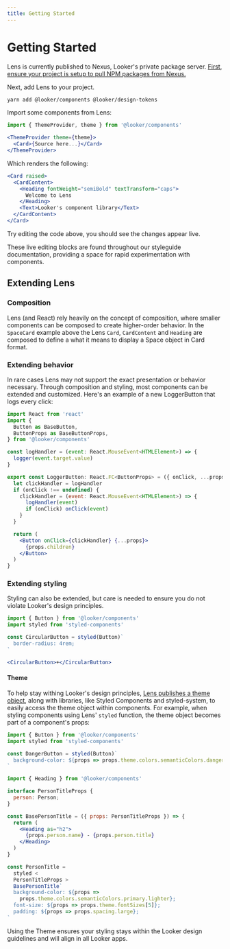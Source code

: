 ```yaml
---
title: Getting Started
---
```


# Getting Started

Lens is currently published to Nexus, Looker's private package server. [First, ensure your project is setup to pull NPM packages from Nexus.](https://github.com/looker/helltool/blob/master/docs/dev/npm_nexus_packages.md#configuring-nexus-for-npm-package-consumption)

Next, add Lens to your project.

```bash static
yarn add @looker/components @looker/design-tokens
```

Import some components from Lens:

```jsx static
import { ThemeProvider, theme } from '@looker/components'

<ThemeProvider theme={theme}>
  <Card>{Source here...}</Card>
</ThemeProvider>
```

Which renders the following:

```jsx
<Card raised>
  <CardContent>
    <Heading fontWeight="semiBold" textTransform="caps">
      Welcome to Lens
    </Heading>
    <Text>Looker's component library</Text>
  </CardContent>
</Card>
```

Try editing the code above, you should see the changes appear live.

These live editing blocks are found throughout our styleguide documentation, providing a space for rapid experimentation with components.

## Extending Lens

### Composition

Lens (and React) rely heavily on the concept of composition, where smaller components can be composed to create higher-order behavior. In the `SpaceCard` example above the Lens `Card`, `CardContent` and `Heading` are composed to define a what it means to display a Space object in Card format.

### Extending behavior

In rare cases Lens may not support the exact presentation or behavior necessary. Through composition and styling, most components can be extended and customized. Here's an example of a new LoggerButton that logs every click:

```jsx static
import React from 'react'
import {
  Button as BaseButton,
  ButtonProps as BaseButtonProps,
} from '@looker/components'

const logHandler = (event: React.MouseEvent<HTMLElement>) => {
  logger(event.target.value)
}

export const LoggerButton: React.FC<ButtonProps> = ({ onClick, ...props }) => {
  let clickHandler = logHandler
  if (onClick !== undefined) {
    clickHandler = (event: React.MouseEvent<HTMLElement>) => {
      logHandler(event)
      if (onClick) onClick(event)
    }
  }

  return (
    <Button onClick={clickHandler} {...props}>
      {props.children}
    </Button>
  )
}
```

### Extending styling

Styling can also be extended, but care is needed to ensure you do not violate Looker's design principles.

```jsx static
import { Button } from '@looker/components'
import styled from 'styled-components'

const CircularButton = styled(Button)`
  border-radius: 4rem;
`

<CircularButton>+</CircularButton>
```

#### Theme

To help stay withing Looker's design principles, [Lens publishes a theme object](https://github.com/looker/lens/blob/master/src/style/theme.ts), along with libraries, like Styled Components and styled-system, to easily access the theme object within components. For example, when styling components using Lens' `styled` function, the theme object becomes part of a component's props:

```jsx static
import { Button } from '@looker/components'
import styled from 'styled-components'

const DangerButton = styled(Button)`
  background-color: ${props => props.theme.colors.semanticColors.danger.main};
`
```

```jsx static
import { Heading } from '@looker/components'

interface PersonTitleProps {
  person: Person;
}

const BasePersonTitle = ({ props: PersonTitleProps }) => {
  return (
    <Heading as="h2">
      {props.person.name} - {props.person.title}
    </Heading>
  )
}

const PersonTitle =
  styled <
  PersonTitleProps >
  BasePersonTitle`
  background-color: ${props =>
    props.theme.colors.semanticColors.primary.lighter};
  font-size: ${props => props.theme.fontSizes[5]};
  padding: ${props => props.spacing.large};
`
```

Using the Theme ensures your styling stays within the Looker design guidelines and will align in all Looker apps.
